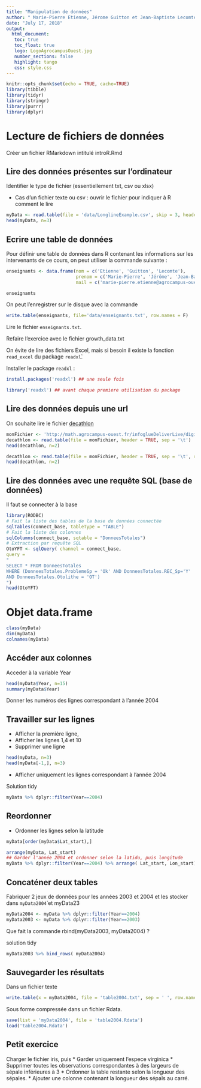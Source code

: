 ```yaml
---
title: "Manipulation de données"
author: " Marie-Pierre Etienne, Jérome Guitton et Jean-Baptiste Lecomte"
date: "July 17, 2018"
output: 
  html_document:
   toc: true
   toc_float: true
   logo: LogoAgrocampusOuest.jpg
   number_sections: false
   highlight: tango
   css: style.css
---
```


```r
knitr::opts_chunk$set(echo = TRUE, cache=TRUE)
library(tibble)
library(tidyr)
library(stringr)
library(purrr)
library(dplyr)
```

# Lecture de fichiers de données 
Créer un fichier RMarkdown intitulé introR.Rmd

## Lire des données  présentes sur l'ordinateur
   Identifier le type de fichier (essentiellement txt, csv ou xlsx)
   
- Cas d'un fichier texte ou csv : ouvrir le fichier pour indiquer à R comment le lire 
```r
myData <- read.table(file = 'data/LonglineExample.csv', skip = 3, header = TRUE, sep = ';')
head(myData, n=3)
```


## Ecrire une table de données

Pour définir une table de données dans R contenant les informations sur les intervenants de ce cours, on peut utiliser la commande suivante :
```r
enseignants <- data.frame(nom = c('Etienne', 'Guitton', 'Lecomte'),
                          prenom = c('Marie-Pierre', 'Jérôme', 'Jean-Baptiste'),
                          mail = c('marie-pierre.etienne@agrocampus-ouest.fr', 'jerome.guitton@agrocampus-ouest.fr', 'jean-baptiste.lecomte@agrocampus-ouest.fr'))

enseignants
```

On peut l'enregistrer sur le disque avec la commande

```r
write.table(enseignants, file='data/enseignants.txt', row.names = F)
```

Lire le fichier ` enseignants.txt`. 

Refaire l'exercice avec le fichier growth_data.txt
   
   
On évite de lire des fichiers Excel, mais si besoin il existe la fonction  `read_excel` du package `readxl`̀.

Installer le package `readxl` :

```r
install.packages('readxl') ## une seule fois
```

```r
library('readxl') ## avant chaque premiere utilisation du package
```

   
## Lire des données depuis une url
On souhaite lire le fichier [decathlon](http://math.agrocampus-ouest.fr/infoglueDeliverLive/digitalAssets/103303_decath.txt)

\pause


```r
monFichier <- 'http://math.agrocampus-ouest.fr/infoglueDeliverLive/digitalAssets/103303_decath.txt'
decathlon <- read.table(file = monFichier, header = TRUE, sep = '\t')
head(decathlon, n=2)

decathlon <- read.table(file = monFichier, header = TRUE, sep = '\t', row.names = 1)
head(decathlon, n=2)
```


## Lire des données avec une requête SQL (base de données)

Il faut se connecter à la base
```r
library(RODBC)
# Fait la liste des tables de la base de données connectée
sqlTables(connect_base, tableType = "TABLE")
# Fait la liste des colonnes
sqlColumns(connect_base, sqtable = "DonneesTotales")
# Extraction par requête SQL
OtoYFT <- sqlQuery( channel = connect_base,
query =
"
SELECT * FROM DonneesTotales
WHERE (DonneesTotales.ProblemeSp = 'Ok' AND DonneesTotales.REC_Sp='Y'
AND DonneesTotales.Otolithe = 'OT')
")
head(OtoYFT)
```

# Objet data.frame
```r
class(myData)
dim(myData)
colnames(myData)
```

## Accéder aux colonnes

Acceder à la variable Year
```r
head(myData$Year, n=15)
summary(myData$Year)
```

Donner les numéros des lignes correspondant à l'année 2004



## Travailler sur les lignes  
- Afficher la première ligne,
- Afficher les lignes 1,4 et 10
- Supprimer une ligne
```r
head(myData, n=3)
head(myData[-1,], n=3)
```
- Afficher uniquement les lignes correspondant à l'année 2004


Solution tidy
```r
myData %>% dplyr::filter(Year==2004)
```

## Reordonner 

- Ordonner les lignes selon la latitude
```r
myData[order(myData$Lat_start),] 
```

```r
arrange(myData, Lat_start)
## Garder l'année 2004 et ordonner selon la latidu, puis longitude 
myData %>% dplyr::filter(Year==2004) %>% arrange( Lat_start, Lon_start)
```


## Concaténer deux tables 

Fabriquer 2 jeux de données pour les années 2003 et 2004 et les stocker dans  `myData2004`̀ et myData23

```r
myData2004 <- myData %>% dplyr::filter(Year==2004)
myData2003 <- myData %>% dplyr::filter(Year==2003)
```
Que fait la commande rbind(myData2003, myData2004) ?


solution tidy 
```r
myData2003 %>% bind_rows( myData2004)
```

## Sauvegarder les résultats

Dans un fichier texte

```r
write.table(x = myData2004, file = 'table2004.txt', sep = ' ', row.names = FALSE)
```

Sous forme compressée dans un fichier Rdata.

```r
save(list = 'myData2004', file = 'table2004.Rdata')
load('table2004.Rdata')
```


## Petit exercice
Charger le fichier iris, puis
* Garder uniquement l'espece virginica
* Supprimer toutes les observations correspondantes à des largeurs de sépale inférieures à 3
* Ordonner la table restante selon la longueur des sépales.
* Ajouter une colonne contenant la longueur des sépals au carré.
